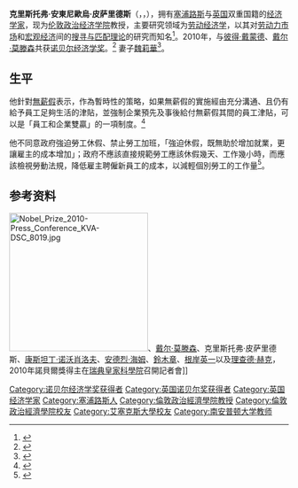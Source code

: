 {{noteTA|G1=PP}}
{{Infobox Economist
| name             = 克里斯托弗·皮萨里德斯[[File:Nobel_prize_medal.svg|25px]]<br /><small>Christopher A. Pissarides</small>
| school_tradition = 
| color            = 
| image            = Christopher_Pissarides_Wiki_MR2013.jpg
| image_size       = 
| image_caption    = 
| birth_date       = {{Birth date and age|1948|2|20}}
| birth_place      = {{CYP}}[[尼科西亚|尼科西亚]]
| death            = 
| nationality      = {{CYP}}<br />{{UK}}<ref name="lse-cv">{{cite web |url=http://personal.lse.ac.uk/pissarid/CV.pdf |title=LSE - Christopher A. Pissarides - CV |format=PDF |date= |accessdate=2010-10-11 |deadurl=yes |archiveurl=https://web.archive.org/web/20131203065822/http://personal.lse.ac.uk/pissarid/CV.pdf |archivedate=2013-12-03 }}</ref>
| institution      = [[伦敦政治经济学院|伦敦政治经济学院]]<br />[[南安普顿大学|南安普顿大学]]
| field            = [[劳动经济学|劳动经济学]]
| alma_mater       = [[伦敦政治经济学院|伦敦政治经济学院]]<br />[[雅息士大学|雅息士大学]]
| influences       = [[森嶋通夫|森嶋通夫]]<br />[[戴尔·莫滕森|戴尔·莫滕森]]
| opposed          = 
| influenced       = 
| contributions    = [[搜寻与匹配理论|搜寻与匹配理论]]<br />失业匹配函数
| awards           = [[IZA劳动经济学奖|IZA劳动经济学奖]]（2005）<br /> {{awd|[[诺贝尔经济学奖|诺贝尔经济学奖]]|2010}}
| signature        = <!-- file name only -->
| repec_prefix = e | repec_id = ppi12
}}
'''克里斯托弗·安東尼歐烏·皮萨里德斯'''（{{lang-en|Sir Christopher Antoniou Pissaride}}，{{lang-el|Χριστόφορος Αντωνίου Πισσαρίδης}}，{{bd|1948年|2月20日}}），拥有[[塞浦路斯|塞浦路斯]]与[[英国|英国]]双重国籍的[[经济学家|经济学家]]，现为[[伦敦政治经济学院|伦敦政治经济学院]]教授，主要研究领域为[[劳动经济学|劳动经济学]]，以其对[[劳动力市场|劳动力市场]]和[[宏观经济|宏观经济]]间的[[搜寻与匹配理论|搜寻与匹配理论]]的研究而知名<ref>{{Cite web |url=http://finance.qq.com/a/20101011/006802.htm |title=2010年诺贝尔经济学奖获奖者皮萨里德斯简历 腾讯财经 2010年10月11日 |accessdate=2010年10月11日 |archive-date=2020年2月19日 |archive-url=https://web.archive.org/web/20200219005418/https://finance.qq.com/a/20101011/006802.htm |dead-url=no }}</ref>。2010年，与[[彼得·戴蒙德|彼得·戴蒙德]]、[[戴尔·莫滕森|戴尔·莫滕森]]共获[[诺贝尔经济学奖|诺贝尔经济学奖]]。<ref>{{cite web|url=http://nobelprize.org/nobel_prizes/economics/laureates/2010/pissarides.html|title=Christopher A. Pissarides - Biographical|publisher=Nobelprize.org|date=2010-10-11|accessdate=2010-10-11|archive-date=2012-07-01|archive-url=https://www.webcitation.org/68pv5fboO?url=http://www.nobelprize.org/nobel_prizes/economics/laureates/2010/pissarides.html|dead-url=no}}</ref> 妻子[[魏莉華|魏莉華]]<ref>{{Cite web |url=http://www.chinareviewnews.com/crn-webapp/mag/docDetail.jsp?coluid=21&docid=101699727&page=8 |title=存档副本 |accessdate=2013-04-05 |archive-date=2020-09-14 |archive-url=https://web.archive.org/web/20200914211043/http://www.chinareviewnews.com/crn-webapp/mag/docDetail.jsp?coluid=21&docid=101699727&page=8 |dead-url=no }}</ref>。

==生平==
他針對[[無薪假|無薪假]]表示，作為暫時性的策略，如果無薪假的實施經由充分溝通、且仍有給予員工足夠生活的津貼，並強制企業預先及事後給付無薪假其間的員工津貼，可以是「員工和企業雙贏」的一項制度。<ref>{{Cite web |url=http://tw.news.yahoo.com/%E8%AB%BE%E8%B2%9D%E7%88%BE%E5%BE%97%E4%B8%BB%E8%AE%9A%E7%84%A1%E8%96%AA%E5%81%87-%E5%8B%9E%E8%B3%87%E9%9B%99%E8%B4%8F-213000324.html |title=存档副本 |accessdate=2011-12-16 |archive-date=2020-02-19 |archive-url=https://web.archive.org/web/20200219005434/https://tw.news.yahoo.com/%E8%AB%BE%E8%B2%9D%E7%88%BE%E5%BE%97%E4%B8%BB%E8%AE%9A%E7%84%A1%E8%96%AA%E5%81%87-%E5%8B%9E%E8%B3%87%E9%9B%99%E8%B4%8F-213000324.html |dead-url=no }}</ref>

他不同意政府強迫勞工休假、禁止勞工加班，「強迫休假，既無助於增加就業，更讓雇主的成本增加」；政府不應該直接規範勞工應該休假幾天、工作幾小時，而應該檢視勞動法規，降低雇主聘僱新員工的成本，以減輕個別勞工的工作量<ref>{{cite web|url=https://www.businesstoday.com.tw/article-content-80392-167536-%E8%AB%BE%E8%B2%9D%E7%88%BE%E7%8D%8E%E5%BE%97%E4%B8%BB%EF%BC%9A%E4%B8%80%E4%BE%8B%E4%B8%80%E4%BC%91%E4%B8%8D%E6%98%AF%E5%A5%BD%E4%B8%BB%E6%84%8F|title=諾貝爾獎得主：一例一休不是好主意|author=陳虹宇|publisher=《今周刊》第1083期|date=2017-09-21|accessdate=2018-09-02|archive-date=2020-11-02|archive-url=https://web.archive.org/web/20201102214112/https://www.businesstoday.com.tw/article-content-80392-167536-%E8%AB%BE%E8%B2%9D%E7%88%BE%E7%8D%8E%E5%BE%97%E4%B8%BB%EF%BC%9A%E4%B8%80%E4%BE%8B%E4%B8%80%E4%BC%91%E4%B8%8D%E6%98%AF%E5%A5%BD%E4%B8%BB%E6%84%8F|dead-url=no}}</ref>。

== 参考资料 ==
[[File:Nobel_Prize_2010-Press_Conference_KVA-DSC_8019.jpg|250px]]、[[戴尔·莫滕森|戴尔·莫滕森]]、克里斯托弗·皮萨里德斯、[[康斯坦丁·诺沃肖洛夫|康斯坦丁·诺沃肖洛夫]]、[[安德烈·海姆|安德烈·海姆]]、[[鈴木章|鈴木章]]、[[根岸英一|根岸英一]]以及[[理查德·赫克|理查德·赫克]]，2010年諾貝爾獎得主在[[瑞典皇家科學院|瑞典皇家科學院]]召開記者會]]
{{reflist}}

{{诺贝尔经济学奖获得者}}
{{2010年诺贝尔奖获得者}}
{{欧洲经济学会会长}}
{{Authority control}}

{{DEFAULTSORT:Pissarides, Christopher Antoniou}} 
[[Category:诺贝尔经济学奖获得者|Category:诺贝尔经济学奖获得者]]
[[Category:英国诺贝尔奖获得者|Category:英国诺贝尔奖获得者]]
[[Category:英国经济学家|Category:英国经济学家]]
[[Category:塞浦路斯人|Category:塞浦路斯人]]
[[Category:倫敦政治經濟學院教授|Category:倫敦政治經濟學院教授]]
[[Category:倫敦政治經濟學院校友|Category:倫敦政治經濟學院校友]]
[[Category:艾塞克斯大學校友|Category:艾塞克斯大學校友]]
[[Category:南安普顿大学教师|Category:南安普顿大学教师]]